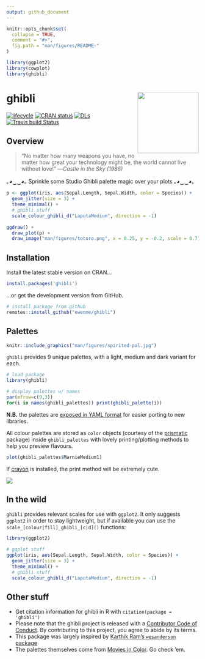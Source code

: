 ```yaml
---
output: github_document
---
```


```r
knitr::opts_chunk$set(
  collapse = TRUE,
  comment = "#>",
  fig.path = "man/figures/README-"
)

library(ggplot2)
library(cowplot)
library(ghibli)
```

# ghibli <img src="man/figures/logo.png" width="160px" align="right" />

[![lifecycle](https://img.shields.io/badge/lifecycle-stable-green.svg)](https://www.tidyverse.org/lifecycle/#stable)
[![CRAN status](http://www.r-pkg.org/badges/version/ghibli)](https://cran.r-project.org/package=ghibli)
[![DLs](http://cranlogs.r-pkg.org/badges/ghibli)](http://cran.rstudio.com/web/packages/ghibli/index.html)
[![Travis build Status](https://travis-ci.org/ewenme/ghibli.svg)](https://travis-ci.org/ewenme/ghibli) 

## Overview

> “No matter how many weapons you have, no matter how great your technology might be, the world cannot live without love!”
—*Castle in the Sky (1986)*

｡◕‿‿◕｡  Sprinkle some Studio Ghibli palette magic over your plots  ｡◕‿‿◕｡

```r
p <- ggplot(iris, aes(Sepal.Length, Sepal.Width, color = Species)) +
  geom_jitter(size = 3) +
  theme_minimal() +
  # ghibli stuff
  scale_colour_ghibli_d("LaputaMedium", direction = -1)
  
ggdraw() +
  draw_plot(p) +
  draw_image("man/figures/totoro.png", x = 0.25, y = -0.2, scale = 0.7)

```

## Installation

Install the latest stable version on CRAN...

```r
install.packages('ghibli')
```

...or get the development version from GitHub. 

```r
# install package from github
remotes::install_github("ewenme/ghibli")
```

## Palettes

```r
knitr::include_graphics("man/figures/spirited-pal.jpg")
```

`ghibli` provides 9 unique palettes, with a light, medium and dark variant for each.

```r
# load package
library(ghibli)

# display palettes w/ names
par(mfrow=c(9,3))
for(i in names(ghibli_palettes)) print(ghibli_palette(i))

```

**N.B.** the palettes are [exposed in YAML format](https://raw.githubusercontent.com/ewenme/ghibli/master/inst/extdata/palettes.yml) for easier porting to new libraries.

All colour palettes are stored as `color` objects (courtesy of the [prismatic](https://emilhvitfeldt.github.io/prismatic/index.html) package) inside  `ghibli_palettes` with lovely printing/plotting methods to help you preview flavours.

```r
plot(ghibli_palettes$MarnieMedium1)
```

If [crayon](https://github.com/r-lib/crayon) is installed, the print method will be extremely cute.

![](man/figures/print.png)

## In the wild

`ghibli` provides relevant scales for use with `ggplot2`. It only suggests `ggplot2` in order to stay lightweight, but if available you can use the `scale_[colour|fill]_ghibli_[c|d]()` functions:

```r
library(ggplot2)

# ggplot stuff
ggplot(iris, aes(Sepal.Length, Sepal.Width, color = Species)) +
  geom_jitter(size = 3) +
  theme_minimal() +
  # ghibli stuff
  scale_colour_ghibli_d("LaputaMedium", direction = -1)
```

## Other stuff

- Get citation information for ghibli in R with `citation(package = 'ghibli')`
- Please note that the ghibli project is released with a [Contributor Code of Conduct](https://ewenme.github.io/ghibli//CODE_OF_CONDUCT.html). By contributing to this project, you agree to abide by its terms.
- This package was largely inspired by [Karthik Ram's `wesanderson` package](https://github.com/karthik/wesanderson)
- The palettes themselves come from [Movies in Color](http://moviesincolor.com/). Go check 'em.

